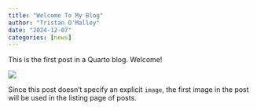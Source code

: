 ```yaml
---
title: "Welcome To My Blog"
author: "Tristan O'Malley"
date: "2024-12-07"
categories: [news]
---
```


This is the first post in a Quarto blog. Welcome!

![](thumbnail.jpg)

Since this post doesn't specify an explicit `image`, the first image in the post will be used in the listing page of posts.

